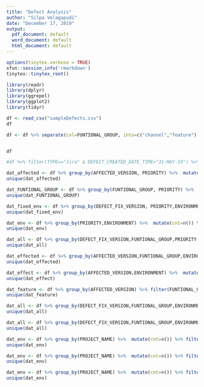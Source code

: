 ```yaml
---
title: "Defect Analysis"
author: "Silpa Velagapudi"
date: "December 17, 2019"
output:
  pdf_document: default
  word_document: default
  html_document: default
---
```

```r
options(tinytex.verbose = TRUE)
xfun::session_info('rmarkdown')
tinytex::tinytex_root()
```
```r
library(readr)
library(dplyr)
library(ggrepel)
library(ggplot2)
library(tidyr)

```

```r

df <- read_csv("sampleDefects.csv")
df
```

```r
df <- df %>% separate(col=FUNTIONAL_GROUP, into=c("channel","feature"), sep="\\-", remove=FALSE)


df
```

```r

#df %>% filter(TYPE=="Jira" & DEFECT_CREATED_DATE_TIME>"31-MAY-19") %>% group_by(channel,feature) %>% ggplot(aes(feature,..count..)) + geom_bar()
```

```r
dat_affected <- df %>% group_by(AFFECTED_VERSION, PRIORITY) %>%  mutate(cnt=n()) %>% select(AFFECTED_VERSION,PROJECT_NAME,FUNTIONAL_GROUP, PRIORITY,cnt) %>% arrange(PROJECT_NAME,PRIORITY)
unique(dat_affected)
```

```r
dat_FUNTIONAL_GROUP <- df %>% group_by(FUNTIONAL_GROUP, PRIORITY) %>%  mutate(cnt=n()) %>% select(FUNTIONAL_GROUP, PRIORITY,cnt) %>% arrange(FUNTIONAL_GROUP,PRIORITY)
unique(dat_FUNTIONAL_GROUP)
```

```r
dat_fixed_env <- df %>% group_by(DEFECT_FIX_VERSION, PRIORITY,ENVIRONMENT) %>%  mutate(cnt=n()) %>% select(DEFECT_FIX_VERSION,PROJECT_NAME,FUNTIONAL_GROUP,ENVIRONMENT, PRIORITY,cnt) %>% arrange(PROJECT_NAME,ENVIRONMENT,PRIORITY)
unique(dat_fixed_env)
```

```r
dat_env <- df %>% group_by(PRIORITY,ENVIRONMENT) %>%  mutate(cnt=n()) %>% select(PROJECT_NAME,FUNTIONAL_GROUP,ENVIRONMENT, PRIORITY,cnt) %>% arrange(PROJECT_NAME,ENVIRONMENT,PRIORITY)
unique(dat_env)
```

```r
dat_all <- df %>% group_by(DEFECT_FIX_VERSION,FUNTIONAL_GROUP,PRIORITY,ENVIRONMENT) %>%  mutate(cnt=n()) %>% filter(ENVIRONMENT="DINT") %>% select(DEFECT_FIX_VERSION,FUNTIONAL_GROUP,PRIORITY,ENVIRONMENT,cnt) %>% arrange(FUNTIONAL_GROUP,PRIORITY,ENVIRONMENT)
unique(dat_all)
```

```r
dat_effected <- df %>% group_by(AFFECTED_VERSION,FUNTIONAL_GROUP,ENVIRONMENT) %>%  mutate(cnt=n()) %>% select(AFFECTED_VERSION,FUNTIONAL_GROUP,ENVIRONMENT,cnt) %>% arrange(desc(FUNTIONAL_GROUP))
unique(dat_effected)
```

```r
dat_effect <- df %>% group_by(AFFECTED_VERSION,ENVIRONMENT) %>%  mutate(cnt=n()) %>% select(AFFECTED_VERSION,ENVIRONMENT,cnt) %>% arrange(desc(AFFECTED_VERSION))
unique(dat_effect)
```

```r
dat_feature <- df %>% group_by(AFFECTED_VERSION) %>% filter(FUNTIONAL_GROUP=="Activation & Fulfillment - Activate")   %>%  mutate(cnt=n()) %>% select(AFFECTED_VERSION,ENVIRONMENT,cnt) %>% arrange(desc(AFFECTED_VERSION))
unique(dat_feature)
```

```r
dat_all <- df %>% group_by(DEFECT_FIX_VERSION,FUNTIONAL_GROUP,ENVIRONMENT) %>%  mutate(cnt=n()) %>% select(DEFECT_FIX_VERSION,FUNTIONAL_GROUP,ENVIRONMENT,cnt) %>% arrange(FUNTIONAL_GROUP,ENVIRONMENT)
unique(dat_all)
```

```r
dat_all <- df %>% group_by(DEFECT_FIX_VERSION,FUNTIONAL_GROUP,ENVIRONMENT) %>% filter(FUNTIONAL_GROUP=="Activation & Fulfillment - Activate")  %>%  mutate(cnt=n()) %>% select(DEFECT_FIX_VERSION,FUNTIONAL_GROUP,ENVIRONMENT,cnt) %>% arrange(desc(DEFECT_FIX_VERSION))
unique(dat_all)
```

```r
dat_env <- df %>% group_by(PROJECT_NAME) %>%  mutate(cnt=n()) %>% filter(ENVIRONMENT=="ML-INT") %>% select(PROJECT_NAME,FUNTIONAL_GROUP, PRIORITY,cnt,AFFECTED_VERSION) %>% arrange(PROJECT_NAME,PRIORITY)
unique(dat_env)
```
```r
dat_env <- df %>% group_by(PROJECT_NAME) %>%  mutate(cnt=n()) %>% filter(ENVIRONMENT=="DINT") %>% select(PROJECT_NAME,FUNTIONAL_GROUP, PRIORITY,cnt) %>% arrange(PROJECT_NAME,PRIORITY)
unique(dat_env)
```

```r
dat_env <- df %>% group_by(PROJECT_NAME) %>%  mutate(cnt=n()) %>% filter(ENVIRONMENT=="Pre-Prod") %>% select(PROJECT_NAME,FUNTIONAL_GROUP, PRIORITY,cnt) %>% arrange(PROJECT_NAME,PRIORITY)
unique(dat_env)
```

